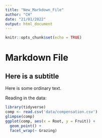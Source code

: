 ```yaml
---
title: "New_Markdown_File"
author: "CH"
date: "21/01/2022"
output: html_document
---
```


```r
knitr::opts_chunk$set(echo = TRUE)
```

# Markdown File
## Here is a subtitle

Here is some ordinary text. 

Reading in the data:

```r
library(tidyverse)
comp <- read.csv('data/compensation.csv')
glimpse(comp)
ggplot(comp, aes(x = Root, y = Fruit)) +
  geom_point() +
  facet_wrap(~ Grazing)
```





